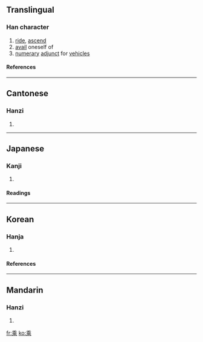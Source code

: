 {{see|乗}}<!-- may be replaced by zh-forms -->

==Translingual==
===Han character===
{{Han char|rn=4|rad=丿|as=09|sn=10|four=2090<sub>1</sub>|canj=竹木中心 (HDLP)}}
# [[ride]], [[ascend]]
# [[avail]] oneself of
# [[numerary]] [[adjunct]] for [[vehicles]]
====References====
{{Han ref|kx=0083.090|dkj=00154|dj=0166.400|hdz=10040.010|uh=4E58|ud=20056|bh=ADBC|bd=44476}}
----
==Cantonese==
===Hanzi===
{{yue-hanzi|jyut=|y=sing4, sing6}}
# {{defn|Cantonese}}
----
==Japanese==
===Kanji===
{{ja-kanji|grade=|rs=丿09}}
# {{defn|Japanese}}
====Readings====
{{ja-readings|on=[[じょう]] (jō), [[しょう]] (shō)|kun=[[のる]] (noru)}}
----
==Korean==
===Hanja===
{{ko-hanja|hangeul=승|rv=seung|mr=sŭng|eumhun=[[타다|탈]]|ehrv=tal|ehmr=t'al|ehy=}}
# {{defn|Korean}}
====References====
{{Hanja ref|nav=10257}}
----

==Mandarin==
===Hanzi===
{{cmn-hanzi|pin=[[chéng]] ([[cheng2]]), [[shèng]] ([[sheng4]])|wg=ch'eng<sup>2</sup>, sheng<sup>4</sup>}}
# {{defn|Mandarin}}

[[fr:乘]]
[[ko:乘]]
